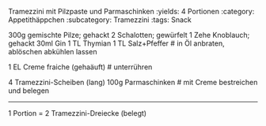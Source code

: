 Tramezzini mit Pilzpaste und Parmaschinken
:yields: 4 Portionen
:category: Appetithäppchen
:subcategory: Tramezzini
:tags: Snack


300g gemischte Pilze; gehackt
2 Schalotten; gewürfelt
1 Zehe Knoblauch; gehackt
30ml Gin
1 TL Thymian
1 TL Salz+Pfeffer
# in Öl anbraten, ablöschen
  abkühlen lassen

1 EL Creme fraiche (gehaäuft)
# unterrühren

4 Tramezzini-Scheiben (lang)
100g Parmaschinken
# mit Creme bestreichen und belegen

---
1 Portion = 2 Tramezzini-Dreiecke (belegt)